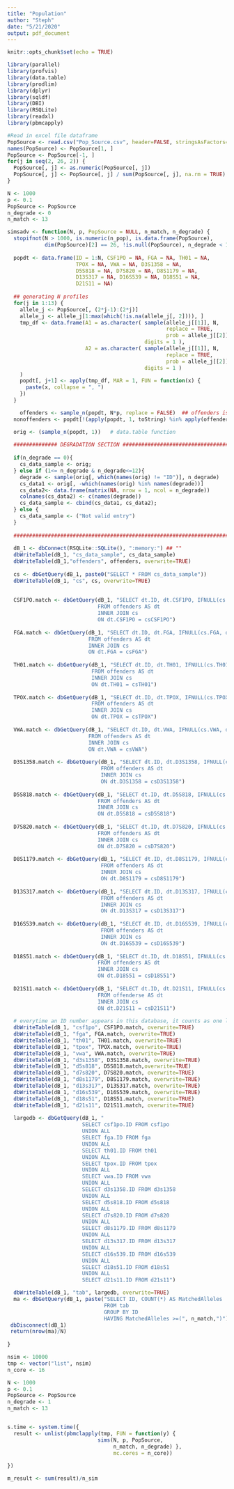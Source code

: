 ```yaml
---
title: "Population"
author: "Steph"
date: "5/21/2020"
output: pdf_document
---
```


```r
knitr::opts_chunk$set(echo = TRUE)
```

```r
library(parallel)
library(profvis)
library(data.table)
library(prodlim)
library(dplyr)
library(sqldf)
library(DBI)
library(RSQLite)
library(readxl)
library(pbmcapply)
```

```r
#Read in excel file dataframe 
PopSource <- read.csv("Pop_Source.csv", header=FALSE, stringsAsFactors=FALSE)
names(PopSource) <- PopSource[1, ]
PopSource <- PopSource[-1, ]
for(j in seq(2, 26, 2)) {
  PopSource[, j] <- as.numeric(PopSource[, j])
  PopSource[, j] <- PopSource[, j] / sum(PopSource[, j], na.rm = TRUE)
}
```

```r

N <- 1000
p <- 0.1
PopSource <- PopSource
n_degrade <- 0
n_match <- 13

simsadv <- function(N, p, PopSource = NULL, n_match, n_degrade) {
  stopifnot(N > 1000, is.numeric(n_pop), is.data.frame(PopSource),
            dim(PopSource)[2] == 26, !is.null(PopSource), n_degrade < 13)
  
  popdt <- data.frame(ID = 1:N, CSF1PO = NA, FGA = NA, TH01 = NA, 
                      TPOX = NA, VWA = NA, D3S1358 = NA,
                      D5S818 = NA, D7S820 = NA, D8S1179 = NA,
                      D13S317 = NA, D16S539 = NA, D18S51 = NA,
                      D21S11 = NA)
  
  ## generating N profiles 
  for(j in 1:13) {
    allele_j <- PopSource[, (2*j-1):(2*j)]
    allele_j <- allele_j[1:max(which(!is.na(allele_j[, 2]))), ]
    tmp_df <- data.frame(A1 = as.character( sample(allele_j[[1]], N, 
                                                   replace = TRUE, 
                                                   prob = allele_j[[2]]),
                                            digits = 1 ),
                         A2 = as.character( sample(allele_j[[1]], N, 
                                                   replace = TRUE, 
                                                   prob = allele_j[[2]]),
                                            digits = 1 )
    )
    popdt[, j+1] <- apply(tmp_df, MAR = 1, FUN = function(x) { 
      paste(x, collapse = ", ") 
    }) 
  }

    offenders <- sample_n(popdt, N*p, replace = FALSE)  ## offenders is randomly chosen from the population, not just the first p percent. 
  nonoffenders <- popdt[!(apply(popdt, 1, toString) %in% apply(offenders, 1, toString)), ] # populuation - offenders

  orig <- (sample_n(popdt, 1))   # data.table function
  
  ############## DEGRADATION SECTION ####################################################################
  
  if(n_degrade == 0){
    cs_data_sample <- orig;
  } else if (1<= n_degrade & n_degrade<=12){
    degrade <- sample(orig[, which(names(orig) != "ID")], n_degrade)
    cs_data1 <- orig[, -which(names(orig) %in% names(degrade))]
    cs_data2<- data.frame(matrix(NA, nrow = 1, ncol = n_degrade))
    colnames(cs_data2) <- c(names(degrade))
    cs_data_sample <- cbind(cs_data1, cs_data2);
  } else {
    cs_data_sample <- ("Not valid entry")
  }
  
  #########################################################################
  
  dB_1 <- dbConnect(RSQLite::SQLite(), ":memory:") ## "" 
  dbWriteTable(dB_1, "cs_data_sample", cs_data_sample)
  dbWriteTable(dB_1,"offenders", offenders, overwrite=TRUE)
  
  cs <- dbGetQuery(dB_1, paste0("SELECT * FROM cs_data_sample"))
  dbWriteTable(dB_1, "cs", cs, overwrite=TRUE)
  
  
  CSF1PO.match <- dbGetQuery(dB_1, "SELECT dt.ID, dt.CSF1PO, IFNULL(cs.CSF1PO, dt.CSF1PO) AS csCSF1PO
                             FROM offenders AS dt
                             INNER JOIN cs
                             ON dt.CSF1PO = csCSF1PO")
  
  FGA.match <- dbGetQuery(dB_1, "SELECT dt.ID, dt.FGA, IFNULL(cs.FGA, dt.FGA) AS csFGA
                          FROM offenders AS dt
                          INNER JOIN cs
                          ON dt.FGA = csFGA")
  
  TH01.match <- dbGetQuery(dB_1, "SELECT dt.ID, dt.TH01, IFNULL(cs.TH01, dt.TH01) AS csTH01
                           FROM offenders AS dt
                           INNER JOIN cs
                           ON dt.TH01 = csTH01")
  
  TPOX.match <- dbGetQuery(dB_1, "SELECT dt.ID, dt.TPOX, IFNULL(cs.TPOX, dt.TPOX) AS csTPOX
                           FROM offenders AS dt
                           INNER JOIN cs
                           ON dt.TPOX = csTPOX")
  
  VWA.match <- dbGetQuery(dB_1, "SELECT dt.ID, dt.VWA, IFNULL(cs.VWA, dt.VWA) AS csVWA
                          FROM offenders AS dt
                          INNER JOIN cs
                          ON dt.VWA = csVWA")
  
  D3S1358.match <- dbGetQuery(dB_1, "SELECT dt.ID, dt.D3S1358, IFNULL(cs.D3S1358, dt.D3S1358) AS csD3S1358
                              FROM offenders AS dt
                              INNER JOIN cs
                              ON dt.D3S1358 = csD3S1358")
  
  D5S818.match <- dbGetQuery(dB_1, "SELECT dt.ID, dt.D5S818, IFNULL(cs.D5S818, dt.D5S818) AS csD5S818
                             FROM offenders AS dt
                             INNER JOIN cs
                             ON dt.D5S818 = csD5S818")
  
  D7S820.match <- dbGetQuery(dB_1, "SELECT dt.ID, dt.D7S820, IFNULL(cs.D7S820, dt.D7S820) AS csD7S820
                             FROM offenders AS dt
                             INNER JOIN cs
                             ON dt.D7S820 = csD7S820")
  
  D8S1179.match <- dbGetQuery(dB_1, "SELECT dt.ID, dt.D8S1179, IFNULL(cs.D8S1179, dt.D8S1179) AS csD8S1179
                              FROM offenders AS dt
                              INNER JOIN cs
                              ON dt.D8S1179 = csD8S1179")
  
  D13S317.match <- dbGetQuery(dB_1, "SELECT dt.ID, dt.D13S317, IFNULL(cs.D13S317, dt.D13S317) AS csD13S317
                              FROM offenders AS dt
                              INNER JOIN cs
                              ON dt.D13S317 = csD13S317")
  
  D16S539.match <- dbGetQuery(dB_1, "SELECT dt.ID, dt.D16S539, IFNULL(cs.D16S539, dt.D16S539) AS csD16S539
                              FROM offenders AS dt
                              INNER JOIN cs
                              ON dt.D16S539 = csD16S539")
  
  D18S51.match <- dbGetQuery(dB_1, "SELECT dt.ID, dt.D18S51, IFNULL(cs.D18S51, dt.D18S51) AS csD18S51
                             FROM offenders AS dt
                             INNER JOIN cs
                             ON dt.D18S51 = csD18S51")
  
  D21S11.match <- dbGetQuery(dB_1, "SELECT dt.ID, dt.D21S11, IFNULL(cs.D21S11, dt.D21S11) AS csD21S11
                             FROM offenderse AS dt
                             INNER JOIN cs
                             ON dt.D21S11 = csD21S11")
  
  # everytime an ID number appears in this database, it counts as one loci that matches the crime scene sample 
  dbWriteTable(dB_1, "csf1po", CSF1PO.match, overwrite=TRUE)
  dbWriteTable(dB_1, "fga", FGA.match, overwrite=TRUE)
  dbWriteTable(dB_1, "th01", TH01.match, overwrite=TRUE)
  dbWriteTable(dB_1, "tpox", TPOX.match, overwrite=TRUE)
  dbWriteTable(dB_1, "vwa", VWA.match, overwrite=TRUE)
  dbWriteTable(dB_1, "d3s1358", D3S1358.match, overwrite=TRUE)
  dbWriteTable(dB_1, "d5s818", D5S818.match,overwrite=TRUE)
  dbWriteTable(dB_1, "d7s820", D7S820.match, overwrite=TRUE)
  dbWriteTable(dB_1, "d8s1179", D8S1179.match, overwrite=TRUE)
  dbWriteTable(dB_1, "d13s317", D13S317.match, overwrite=TRUE)
  dbWriteTable(dB_1, "d16s539", D16S539.match, overwrite=TRUE)
  dbWriteTable(dB_1, "d18s51", D18S51.match, overwrite=TRUE)
  dbWriteTable(dB_1, "d21s11", D21S11.match, overwrite=TRUE)
  
  largedb <- dbGetQuery(dB_1, "
                        SELECT csf1po.ID FROM csf1po
                        UNION ALL
                        SELECT fga.ID FROM fga
                        UNION ALL 
                        SELECT th01.ID FROM th01
                        UNION ALL
                        SELECT tpox.ID FROM tpox
                        UNION ALL
                        SELECT vwa.ID FROM vwa
                        UNION ALL 
                        SELECT d3s1358.ID FROM d3s1358
                        UNION ALL
                        SELECT d5s818.ID FROM d5s818
                        UNION ALL 
                        SELECT d7s820.ID FROM d7s820
                        UNION ALL
                        SELECT d8s1179.ID FROM d8s1179
                        UNION ALL 
                        SELECT d13s317.ID FROM d13s317
                        UNION ALL 
                        SELECT d16s539.ID FROM d16s539
                        UNION ALL
                        SELECT d18s51.ID FROM d18s51
                        UNION ALL
                        SELECT d21s11.ID FROM d21s11")

  dbWriteTable(dB_1, "tab", largedb, overwrite=TRUE)
  ma <- dbGetQuery(dB_1, paste("SELECT ID, COUNT(*) AS MatchedAlleles
                               FROM tab
                               GROUP BY ID
                               HAVING MatchedAlleles >=(", n_match,")"))
 dbDisconnect(dB_1)
 return(nrow(ma)/N)
 
}

```



```r
nsim <- 10000
tmp <- vector("list", nsim)
n_core <- 16

N <- 1000
p <- 0.1
PopSource <- PopSource
n_degrade <- 1
n_match <- 13


s.time <- system.time({
  result <- unlist(pbmclapply(tmp, FUN = function(y) { 
                             sims(N, p, PopSource,
                                  n_match, n_degrade) },
                                  mc.cores = n_core)) 
  
})

m_result <- sum(result)/n_sim


```

